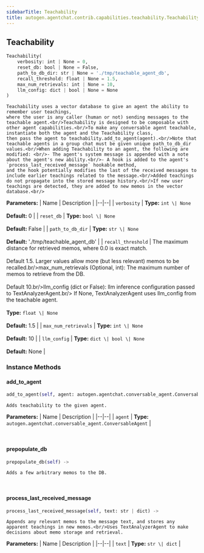 ```yaml
---
sidebarTitle: Teachability
title: autogen.agentchat.contrib.capabilities.teachability.Teachability
---
```

<h2 id="autogen.agentchat.contrib.capabilities.teachability.Teachability" class="doc doc-heading">
    <code class="doc-symbol doc-symbol-heading doc-symbol-class"></code>
    <span class="doc doc-object-name doc-class-name">Teachability</span>
</h2>

```python
Teachability(
    verbosity: int | None = 0,
    reset_db: bool | None = False,
    path_to_db_dir: str | None = './tmp/teachable_agent_db',
    recall_threshold: float | None = 1.5,
    max_num_retrievals: int | None = 10,
    llm_config: dict | bool | None = None
)
```

    Teachability uses a vector database to give an agent the ability to remember user teachings,
    where the user is any caller (human or not) sending messages to the teachable agent.<br/>Teachability is designed to be composable with other agent capabilities.<br/>To make any conversable agent teachable, instantiate both the agent and the Teachability class,
    then pass the agent to teachability.add_to_agent(agent).<br/>Note that teachable agents in a group chat must be given unique path_to_db_dir values.<br/>When adding Teachability to an agent, the following are modified: <br/>- The agent's system message is appended with a note about the agent's new ability.<br/>- A hook is added to the agent's `process_last_received_message` hookable method,
    and the hook potentially modifies the last of the received messages to include earlier teachings related to the message.<br/>Added teachings do not propagate into the stored message history.<br/>If new user teachings are detected, they are added to new memos in the vector database.<br/>

<b>Parameters:</b>
| Name | Description |
|--|--|
| `verbosity` | **Type:** `int \| None`<br/><br/>**Default:** 0 |
| `reset_db` | **Type:** `bool \| None`<br/><br/>**Default:** False |
| `path_to_db_dir` | **Type:** `str \| None`<br/><br/>**Default:** './tmp/teachable_agent_db' |
| `recall_threshold` | The maximum distance for retrieved memos, where 0.0 is exact match.<br/><br/>Default 1.5. Larger values allow more (but less relevant) memos to be recalled.br/>max_num_retrievals (Optional, int): The maximum number of memos to retrieve from the DB.<br/><br/>Default 10.br/>llm_config (dict or False): llm inference configuration passed to TextAnalyzerAgent.br/> If None, TextAnalyzerAgent uses llm_config from the teachable agent.<br/><br/>**Type:** `float \| None`<br/><br/>**Default:** 1.5 |
| `max_num_retrievals` | **Type:** `int \| None`<br/><br/>**Default:** 10 |
| `llm_config` | **Type:** `dict \| bool \| None`<br/><br/>**Default:** None |

### Instance Methods

<code class="doc-symbol doc-symbol-heading doc-symbol-method"></code>
#### add_to_agent

```python
add_to_agent(self, agent: autogen.agentchat.conversable_agent.ConversableAgent) -> 
```

    Adds teachability to the given agent.

<b>Parameters:</b>
| Name | Description |
|--|--|
| `agent` | **Type:** `autogen.agentchat.conversable_agent.ConversableAgent` |

<br />

<code class="doc-symbol doc-symbol-heading doc-symbol-method"></code>
#### prepopulate_db

```python
prepopulate_db(self) -> 
```

    Adds a few arbitrary memos to the DB.

<br />

<code class="doc-symbol doc-symbol-heading doc-symbol-method"></code>
#### process_last_received_message

```python
process_last_received_message(self, text: str | dict) -> 
```

    Appends any relevant memos to the message text, and stores any apparent teachings in new memos.<br/>Uses TextAnalyzerAgent to make decisions about memo storage and retrieval.

<b>Parameters:</b>
| Name | Description |
|--|--|
| `text` | **Type:** `str \| dict` |

<br />